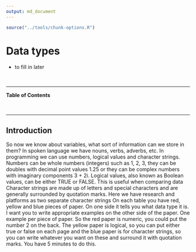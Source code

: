 ```yaml
---
output: md_document
---
```

```r
source("../tools/chunk-options.R")
```

# Data types

<!--sec data-title="Learning Objectives" data-id="obj" data-show=true data-collapse=false ces-->

* to fill in later

<!--endsec-->

<br>

---

**Table of Contents**

<!-- toc -->

<br>

---

## Introduction


So now we know about variables, what sort of information can we store in them? In spoken language we have nouns, verbs, adverbs, etc. In programming we can use numbers, logical values and character strings. 
Numbers can be whole numbers (integers) such as 1, 2, 3, they can be doubles with decimal point values 1.25 or they can be complex numbers with imaginary components 3 + 2i.
Logical values, also known as Boolean values, can be either TRUE or FALSE. This is useful when comparing data
Character strings are made up of letters and special characters and are generally surrounded by quotation marks. Here we have research and platforms as two separate character strings
On each table you have red, yellow and blue pieces of paper. On one side it tells you what data type it is. I want you to write appropriate examples on the other side of the paper. One example per piece of paper. So the red paper is numeric, you could put the number 2 on the back. The yellow paper is logical, so you can put either true or false on each page and the blue paper is for character strings, so you can write whatever you want on these and surround it with quotation marks. You have 5 minutes to do this.


